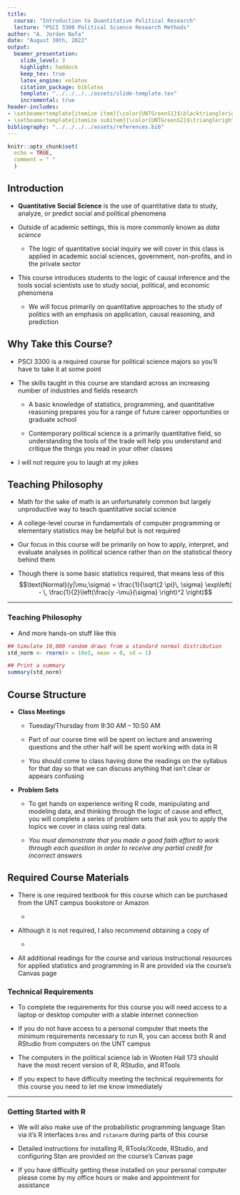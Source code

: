 ```yaml
---
title: 
  course: "Introduction to Quantitative Political Research"
  lecture: "PSCI 3300 Political Science Research Methods"
author: "A. Jordan Nafa"
date: "August 30th, 2022"
output: 
  beamer_presentation:
    slide_level: 3
    highlight: haddock
    keep_tex: true
    latex_engine: xelatex
    citation_package: biblatex
    template: "../../../../assets/slide-template.tex"
    incremental: true
header-includes:
- \setbeamertemplate{itemize item}{\color{UNTGreenS1}$\blacktriangleright$}
- \setbeamertemplate{itemize subitem}{\color{UNTGreenS2}$\triangleright$}
bibliography: "../../../../assets/references.bib"
---
```


```r
knitr::opts_chunk$set(
  echo = TRUE, 
  comment = " "
  )
```


## Introduction 

- **Quantitative Social Science** is the use of quantitative data to study, analyze, or predict social and political phenomena

-  Outside of academic settings, this is more commonly known as *data science*

   - The logic of quantitative social inquiry we will cover in this class is applied in academic social sciences, government, non-profits, and in the private sector
  
- This course introduces students to the logic of causal inference and the tools social scientists use to study social, political, and economic phenomena
  
  - We will focus primarily on quantitative approaches to the study of politics with an emphasis on application, causal reasoning, and prediction

## Why Take this Course?

-  PSCI 3300 is a required course for political science majors so you'll have to take it at some point

- The skills taught in this course are standard across an increasing number of industries and fields research

  - A basic knowledge of statistics, programming, and quantitative reasoning prepares you for a range of future career opportunities or graduate school
  
  - Contemporary political science is a primarily quantitative field, so understanding the tools of the trade will help you understand and critique the things you read in your other classes
  
- I will not require you to laugh at my jokes


## Teaching Philosophy

- Math for the sake of math is an unfortunately common but largely unproductive way to teach quantitative social science

- A college-level course in fundamentals of computer programming or elementary statistics may be helpful but is not required

- Our focus in this course will be primarily on how to apply, interpret, and evaluate analyses in political science rather than on the statistical theory behind them

- Though there is some basic statistics required, that means less of this $$\text{Normal}(y|\mu,\sigma) = \frac{1}{\sqrt{2 \pi}\, \sigma} \exp\left( - \, \frac{1}{2}\left(\frac{y -\mu}{\sigma} \right)^2 \right)$$

---

### Teaching Philosophy

- And more hands-on stuff like this

```r
## Simulate 10,000 random draws from a standard normal distribution
std_norm <- rnorm(n = 10e3, mean = 0, sd = 1)

## Print a summary
summary(std_norm)
```

## Course Structure

- **Class Meetings**

  - Tuesday/Thursday from 9:30 AM -- 10:50 AM
  
  - Part of our course time will be spent on lecture and answering questions and the other half will be spent working with data in R
  
  - You should come to class having done the readings on the syllabus for that day so that we can discuss anything that isn't clear or appears confusing
  
- **Problem Sets**

  - To get hands on experience writing R code, manipulating and modeling data, and thinking through the logic of cause and effect, you will complete a series of problem sets that ask you to apply the topics we cover in class using real data. 
  
  - *You must demonstrate that you made a good faith effort to work through each question in order to receive any partial credit for incorrect answers*

## Required Course Materials

- There is one required textbook for this course which can be purchased from the UNT campus bookstore or Amazon
  
  - \fullcite{BuenodeMesquita2021}
  
- Although it is not required, I also recommend obtaining a copy of

  - \fullcite{Gelman2021}

-  All additional readings for the course and various instructional resources for applied statistics and programming in R are provided via the course’s Canvas page

### Technical Requirements

- To complete the requirements for this course you will need access to a laptop or desktop computer with a stable internet connection

- If you do not have access to a personal computer that meets the minimum requirements necessary to run R, you can access both R and RStudio from computers on the UNT campus 
  
- The computers in the political science lab in Wooten Hall 173 should have the most recent version of R, RStudio, and RTools
  
- If you expect to have difficulty meeting the technical requirements for this course you need to let me know immediately

---

### Getting Started with R

- We will also make use of the probabilistic programming language Stan via it's R interfaces `brms` and `rstanarm` during parts of this course

- Detailed instructions for installing R, RTools/Xcode, RStudio, and configuring Stan are provided on the course's Canvas page

- If you have difficulty getting these installed on your personal computer please come by my office hours or make and appointment for assistance